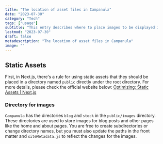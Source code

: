 ```yaml
---
title: "The location of asset files in Campanula"
date: "2023-07-30"
category: "Tech"
tags: ["usage"]
subtitle: "This entry describes where to place images to be displayed in blog posts and static pages."
lastmod: "2023-07-30"
draft: false
metadescription: "The location of asset files in Campanula"
image: ""
---
```


## Static Assets

First, in Next.js, there's a rule for using static assets that they should be placed in a directory named `public` directly under the root directory.
For more details, please check the official website below:
[Optimizing: Static Assets | Next.js](https://nextjs.org/docs/pages/building-your-application/optimizing/static-assets)

### Directory for images

`Campanula` has the directories `blog` and `stock` in the `public/images` directory.
These directories are used to store images for blog posts and other pages like the home and about pages.
You are free to create subdirectories or change directory names, but you must also update the paths in the front matter and `siteMetadata.js` to reflect the changes for the images.
